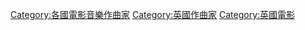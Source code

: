 [[Category:各國電影音樂作曲家|Category:各國電影音樂作曲家]]
[[Category:英國作曲家|Category:英國作曲家]]
[[Category:英國電影|Category:英國電影]]